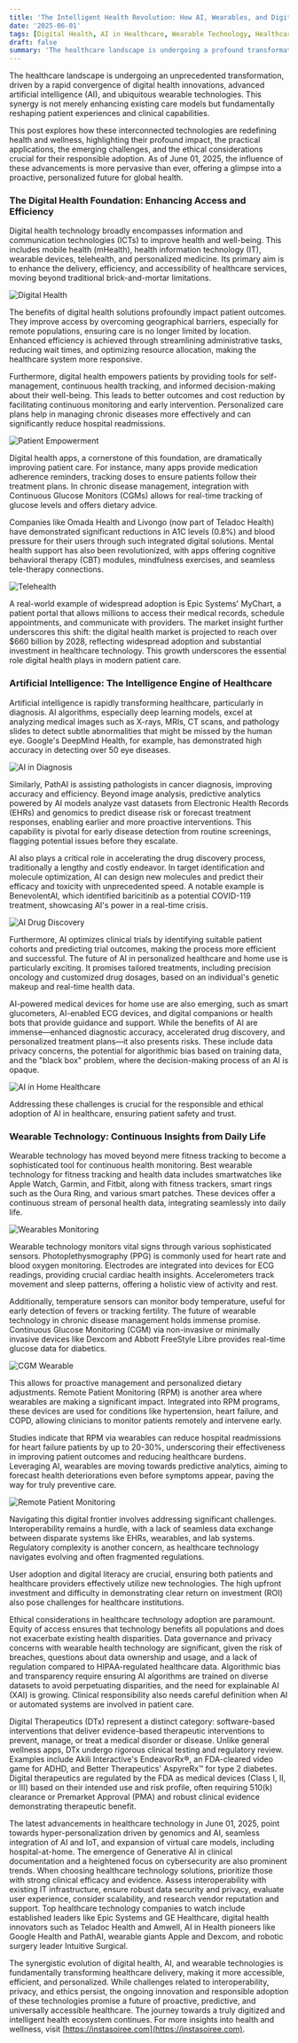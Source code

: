 ```yaml
---
title: 'The Intelligent Health Revolution: How AI, Wearables, and Digital Tech are Reshaping Your Care'
date: '2025-06-01'
tags: [Digital Health, AI in Healthcare, Wearable Technology, Healthcare Innovation, Personalized Medicine, Telehealth, Future of Healthcare, Patient Empowerment, HealthTech Trends]
draft: false
summary: 'The healthcare landscape is undergoing a profound transformation as the synergy of digital health, artificial intelligence, and wearable technologies creates a future of more accessible, efficient, and personalized patient care, while navigating crucial challenges in data interoperability and privacy.'
---
```


The healthcare landscape is undergoing an unprecedented transformation, driven by a rapid convergence of digital health innovations, advanced artificial intelligence (AI), and ubiquitous wearable technologies. This synergy is not merely enhancing existing care models but fundamentally reshaping patient experiences and clinical capabilities.

This post explores how these interconnected technologies are redefining health and wellness, highlighting their profound impact, the practical applications, the emerging challenges, and the ethical considerations crucial for their responsible adoption. As of June 01, 2025, the influence of these advancements is more pervasive than ever, offering a glimpse into a proactive, personalized future for global health.

### The Digital Health Foundation: Enhancing Access and Efficiency

Digital health technology broadly encompasses information and communication technologies (ICTs) to improve health and well-being. This includes mobile health (mHealth), health information technology (IT), wearable devices, telehealth, and personalized medicine. Its primary aim is to enhance the delivery, efficiency, and accessibility of healthcare services, moving beyond traditional brick-and-mortar limitations.

![Digital Health](https://example.com/digital_health_image.jpg)

The benefits of digital health solutions profoundly impact patient outcomes. They improve access by overcoming geographical barriers, especially for remote populations, ensuring care is no longer limited by location. Enhanced efficiency is achieved through streamlining administrative tasks, reducing wait times, and optimizing resource allocation, making the healthcare system more responsive.

Furthermore, digital health empowers patients by providing tools for self-management, continuous health tracking, and informed decision-making about their well-being. This leads to better outcomes and cost reduction by facilitating continuous monitoring and early intervention. Personalized care plans help in managing chronic diseases more effectively and can significantly reduce hospital readmissions.

![Patient Empowerment](https://example.com/patient_empowerment.jpg)

Digital health apps, a cornerstone of this foundation, are dramatically improving patient care. For instance, many apps provide medication adherence reminders, tracking doses to ensure patients follow their treatment plans. In chronic disease management, integration with Continuous Glucose Monitors (CGMs) allows for real-time tracking of glucose levels and offers dietary advice.

Companies like Omada Health and Livongo (now part of Teladoc Health) have demonstrated significant reductions in A1C levels (0.8%) and blood pressure for their users through such integrated digital solutions. Mental health support has also been revolutionized, with apps offering cognitive behavioral therapy (CBT) modules, mindfulness exercises, and seamless tele-therapy connections.

![Telehealth](https://example.com/telehealth_app.jpg)

A real-world example of widespread adoption is Epic Systems' MyChart, a patient portal that allows millions to access their medical records, schedule appointments, and communicate with providers. The market insight further underscores this shift: the digital health market is projected to reach over $660 billion by 2028, reflecting widespread adoption and substantial investment in healthcare technology. This growth underscores the essential role digital health plays in modern patient care.

### Artificial Intelligence: The Intelligence Engine of Healthcare

Artificial intelligence is rapidly transforming healthcare, particularly in diagnosis. AI algorithms, especially deep learning models, excel at analyzing medical images such as X-rays, MRIs, CT scans, and pathology slides to detect subtle abnormalities that might be missed by the human eye. Google's DeepMind Health, for example, has demonstrated high accuracy in detecting over 50 eye diseases.

![AI in Diagnosis](https://example.com/ai_diagnosis.jpg)

Similarly, PathAI is assisting pathologists in cancer diagnosis, improving accuracy and efficiency. Beyond image analysis, predictive analytics powered by AI models analyze vast datasets from Electronic Health Records (EHRs) and genomics to predict disease risk or forecast treatment responses, enabling earlier and more proactive interventions. This capability is pivotal for early disease detection from routine screenings, flagging potential issues before they escalate.

AI also plays a critical role in accelerating the drug discovery process, traditionally a lengthy and costly endeavor. In target identification and molecule optimization, AI can design new molecules and predict their efficacy and toxicity with unprecedented speed. A notable example is BenevolentAI, which identified baricitinib as a potential COVID-119 treatment, showcasing AI's power in a real-time crisis.

![AI Drug Discovery](https://example.com/ai_drug_discovery.jpg)

Furthermore, AI optimizes clinical trials by identifying suitable patient cohorts and predicting trial outcomes, making the process more efficient and successful. The future of AI in personalized healthcare and home use is particularly exciting. It promises tailored treatments, including precision oncology and customized drug dosages, based on an individual's genetic makeup and real-time health data.

AI-powered medical devices for home use are also emerging, such as smart glucometers, AI-enabled ECG devices, and digital companions or health bots that provide guidance and support. While the benefits of AI are immense—enhanced diagnostic accuracy, accelerated drug discovery, and personalized treatment plans—it also presents risks. These include data privacy concerns, the potential for algorithmic bias based on training data, and the "black box" problem, where the decision-making process of an AI is opaque.

![AI in Home Healthcare](https://example.com/ai_home_care.jpg)

Addressing these challenges is crucial for the responsible and ethical adoption of AI in healthcare, ensuring patient safety and trust.

### Wearable Technology: Continuous Insights from Daily Life

Wearable technology has moved beyond mere fitness tracking to become a sophisticated tool for continuous health monitoring. Best wearable technology for fitness tracking and health data includes smartwatches like Apple Watch, Garmin, and Fitbit, along with fitness trackers, smart rings such as the Oura Ring, and various smart patches. These devices offer a continuous stream of personal health data, integrating seamlessly into daily life.

![Wearables Monitoring](https://example.com/wearables_monitor.jpg)

Wearable technology monitors vital signs through various sophisticated sensors. Photoplethysmography (PPG) is commonly used for heart rate and blood oxygen monitoring. Electrodes are integrated into devices for ECG readings, providing crucial cardiac health insights. Accelerometers track movement and sleep patterns, offering a holistic view of activity and rest.

Additionally, temperature sensors can monitor body temperature, useful for early detection of fevers or tracking fertility. The future of wearable technology in chronic disease management holds immense promise. Continuous Glucose Monitoring (CGM) via non-invasive or minimally invasive devices like Dexcom and Abbott FreeStyle Libre provides real-time glucose data for diabetics.

![CGM Wearable](https://example.com/cgm_device.jpg)

This allows for proactive management and personalized dietary adjustments. Remote Patient Monitoring (RPM) is another area where wearables are making a significant impact. Integrated into RPM programs, these devices are used for conditions like hypertension, heart failure, and COPD, allowing clinicians to monitor patients remotely and intervene early.

Studies indicate that RPM via wearables can reduce hospital readmissions for heart failure patients by up to 20-30%, underscoring their effectiveness in improving patient outcomes and reducing healthcare burdens. Leveraging AI, wearables are moving towards predictive analytics, aiming to forecast health deteriorations even before symptoms appear, paving the way for truly preventive care.

![Remote Patient Monitoring](https://example.com/rpm_wearable.jpg)

Navigating this digital frontier involves addressing significant challenges. Interoperability remains a hurdle, with a lack of seamless data exchange between disparate systems like EHRs, wearables, and lab systems. Regulatory complexity is another concern, as healthcare technology navigates evolving and often fragmented regulations.

User adoption and digital literacy are crucial, ensuring both patients and healthcare providers effectively utilize new technologies. The high upfront investment and difficulty in demonstrating clear return on investment (ROI) also pose challenges for healthcare institutions.

Ethical considerations in healthcare technology adoption are paramount. Equity of access ensures that technology benefits all populations and does not exacerbate existing health disparities. Data governance and privacy concerns with wearable health technology are significant, given the risk of breaches, questions about data ownership and usage, and a lack of regulation compared to HIPAA-regulated healthcare data. Algorithmic bias and transparency require ensuring AI algorithms are trained on diverse datasets to avoid perpetuating disparities, and the need for explainable AI (XAI) is growing. Clinical responsibility also needs careful definition when AI or automated systems are involved in patient care.

Digital Therapeutics (DTx) represent a distinct category: software-based interventions that deliver evidence-based therapeutic interventions to prevent, manage, or treat a medical disorder or disease. Unlike general wellness apps, DTx undergo rigorous clinical testing and regulatory review. Examples include Akili Interactive's EndeavorRx®, an FDA-cleared video game for ADHD, and Better Therapeutics' AspyreRx™ for type 2 diabetes. Digital therapeutics are regulated by the FDA as medical devices (Class I, II, or III) based on their intended use and risk profile, often requiring 510(k) clearance or Premarket Approval (PMA) and robust clinical evidence demonstrating therapeutic benefit.

The latest advancements in healthcare technology in June 01, 2025, point towards hyper-personalization driven by genomics and AI, seamless integration of AI and IoT, and expansion of virtual care models, including hospital-at-home. The emergence of Generative AI in clinical documentation and a heightened focus on cybersecurity are also prominent trends. When choosing healthcare technology solutions, prioritize those with strong clinical efficacy and evidence. Assess interoperability with existing IT infrastructure, ensure robust data security and privacy, evaluate user experience, consider scalability, and research vendor reputation and support. Top healthcare technology companies to watch include established leaders like Epic Systems and GE Healthcare, digital health innovators such as Teladoc Health and Amwell, AI in Health pioneers like Google Health and PathAI, wearable giants Apple and Dexcom, and robotic surgery leader Intuitive Surgical.

The synergistic evolution of digital health, AI, and wearable technologies is fundamentally transforming healthcare delivery, making it more accessible, efficient, and personalized. While challenges related to interoperability, privacy, and ethics persist, the ongoing innovation and responsible adoption of these technologies promise a future of proactive, predictive, and universally accessible healthcare. The journey towards a truly digitized and intelligent health ecosystem continues. For more insights into health and wellness, visit [https://instasoiree.com](https://instasoiree.com).